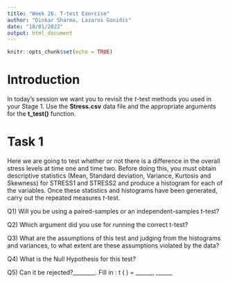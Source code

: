 ```yaml
---
title: "Week 26. T-test Exercise"
author: "Dinkar Sharma, Lazaros Gonidis"
date: "18/01/2022"
output: html_document
---
```


```r
knitr::opts_chunk$set(echo = TRUE)
```

# Introduction
In today's session we want you to revisit the *t*-test methods you used in your Stage 1. Use the **Stress.csv** data file and the appropriate arguments for the **t_test()** function.




# Task 1

Here we are going to test whether or not there is a difference in the overall stress levels at time one and time two.  Before doing this, you must obtain descriptive statistics (Mean, Standard deviation, Variance, Kurtosis and Skewness) for STRESS1 and STRESS2 and produce a histogram for each of the variables. Once these statistics and histograms have been generated, carry out the repeated measures *t*-test.


Q1) Will you be using a paired-samples or an independent-samples t-test?

Q2) Which argument did you use for running the correct t-test?

Q3) What are the assumptions of this test and judging from the histograms and variances, to what extent are these assumptions violated by the data? 

Q4) What is the Null Hypothesis for this test?

Q5) Can it be rejected?________. Fill in :  t (     ) = ______, ______

